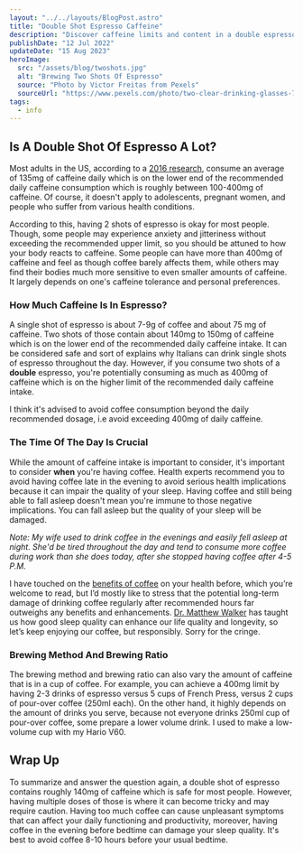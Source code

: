 ```yaml
---
layout: "../../layouts/BlogPost.astro"
title: "Double Shot Espresso Caffeine"
description: "Discover caffeine limits and content in a double espresso shot. Get insights on espresso's caffeine impact. Learn more."
publishDate: "12 Jul 2022"
updateDate: "15 Aug 2023"
heroImage:
  src: "/assets/blog/twoshots.jpg"
  alt: "Brewing Two Shots Of Espresso"
  source: "Photo by Victor Freitas from Pexels"
  sourceUrl: "https://www.pexels.com/photo/two-clear-drinking-glasses-733763/"
tags:
  - info
---
```



## Is A Double Shot Of Espresso A Lot?

Most adults in the US, according to a [2016 research](https://www.mdpi.com/2072-6643/8/3/154),
consume an average of 135mg of caffeine daily which is on the lower end
of the recommended daily caffeine consumption which is roughly between
100-400mg of caffeine. Of course, it doesn't apply to adolescents,
pregnant women, and people who suffer from various health conditions.

According to this, having 2 shots of espresso is okay for most people. Though, some people may experience anxiety and jitteriness without exceeding the recommended upper limit, so you should be attuned to how your body reacts to caffeine. Some people can have more than 400mg of caffeine and feel as though coffee barely affects them, while others may find their bodies much more sensitive to even smaller amounts of caffeine. It largely depends on one's caffeine tolerance and personal preferences. 

### How Much Caffeine Is In Espresso?
A single shot of espresso is about 7-9g of coffee and about 75 mg of caffeine. Two shots of those contain about 140mg to 150mg of caffeine which is on the lower end of the recommended daily caffeine intake. It can be considered safe and sort of explains why Italians can drink single shots of espresso throughout the day. However, if you consume two shots of a **double** espresso, you're potentially consuming as much as 400mg of caffeine which is on the higher limit of the recommended daily caffeine intake. 

I think it's advised to avoid coffee consumption beyond the daily
recommended dosage, i.e avoid exceeding 400mg of daily caffeine.

### The Time Of The Day Is Crucial

While the amount of caffeine intake is important to consider, it's
important to consider **when** you're having coffee. Health experts
recommend you to avoid having coffee late in the evening to avoid
serious health implications because it can impair the quality of your sleep. Having coffee and still being able to fall asleep doesn't mean
you're immune to those negative implications. You can fall asleep but
the quality of your sleep will be damaged.

_Note: My wife used to drink coffee in the evenings and easily fell asleep at night. She'd be tired throughout the day and tend to consume
more coffee during work than she does today, after she stopped having
coffee after 4-5 P.M._

<Note content="It is best to stop any caffeine intake 8-12 hours before bedtime to avoid any negative effects on your sleep." />

I have touched on the [benefits of coffee](/posts/coffee-and-health/) on your health before, which you’re welcome to read, but I’d mostly like to stress that the potential long-term damage of drinking coffee regularly after recommended hours far outweighs any benefits and enhancements. [Dr. Matthew Walker](https://www.youtube.com/watch?v=vxAoSgMM_L8) has taught us how good sleep quality can enhance our life quality and longevity, so let’s keep enjoying our coffee, but responsibly. Sorry for the cringe.

### Brewing Method And Brewing Ratio

The brewing method and brewing ratio can also vary the amount of caffeine
that is in a cup of coffee. For example, you can achieve a 400mg limit
by having 2-3 drinks of espresso versus 5 cups of French Press, versus
2 cups of pour-over coffee (250ml each). On the other hand, it highly
depends on the amount of drinks you serve, because not everyone drinks 250ml cup of pour-over coffee, some prepare a lower volume drink. I used
to make a low-volume cup with my Hario V60.


## Wrap Up
To summarize and answer the question again, a double shot of espresso
contains roughly 140mg of caffeine which is safe for most people.
However, having multiple doses of those is where it can become tricky
and may require caution. Having too much coffee can cause unpleasant
symptoms that can affect your daily functioning and productivity,
moreover, having coffee in the evening before bedtime can damage your
sleep quality. It's best to avoid coffee 8-10 hours before your usual
bedtime.


